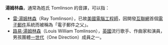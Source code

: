 '''湯姆林森'''，通常為姓氏 Tomlinson 的音譯，可以指：
*[[雷·湯姆林森|雷·湯姆林森]]（Ray Tomlinson），已故[[美國|美國]][[電腦工程師|電腦工程師]]，因開發[[互聯網|互聯網]]首個[[電子郵件|電子郵件]]系統而被稱為「電子郵件之父」。
*[[路易·湯姆林森|路易·湯姆林森]]（Louis William Tomlinson），[[英國|英國]]流行歌手、作曲家和演員，男孩團體[[一世代|一世代]]（One Direction）成員之一。
{{消歧义|cat=四字译名消歧义}}